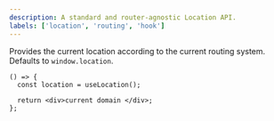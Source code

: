 ```yaml
---
description: A standard and router-agnostic Location API.
labels: ['location', 'routing', 'hook']
---
```



Provides the current location according to the current routing system.  
Defaults to `window.location`.

```tsx live
() => {
  const location = useLocation();

  return <div>current domain </div>;
};
```
